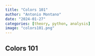 ```yaml
---
title: "Colors 101"
author: "Antonio Montano"
date: "2024-01-27"
categories: [theory, python, analysis]
image: "colors101.png"
---
```


## Colors 101

